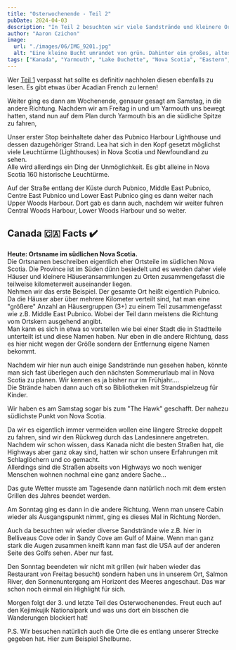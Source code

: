 ```yaml
---
title: "Osterwochenende - Teil 2"
pubDate: 2024-04-03
description: "In Teil 2 besuchten wir viele Sandstrände und kleinere Orte."
author: "Aaron Czichon"
image:
  url: "./images/06/IMG_9201.jpg"
  alt: "Eine kleine Bucht umrandet von grün. Dahinter ein großes, altes Landhaus aus grauem Holz mit weißen Fenstern und roten Rahmen und Fensterläden."
tags: ["Kanada", "Yarmouth", "Lake Duchette", "Nova Scotia", "Eastern", "Beach", "Sand", "Shelburne"]
---
```




Wer [Teil 1](https://canada.aaronczichon.de/blog/05-good-friday/) verpasst hat sollte es definitiv nachholen diesen ebenfalls zu lesen. Es gibt etwas über Acadian French zu lernen!

Weiter ging es dann am Wochenende, genauer gesagt am Samstag, in die andere Richtung. Nachdem wir am Freitag in und um Yarmouth uns bewegt hatten, stand nun auf dem Plan durch Yarmouth bis an die südliche Spitze zu fahren,

Unser erster Stop beinhaltete daher das Pubnico Harbour Lighthouse und dessen dazugehöriger Strand. Lea hat sich in den Kopf gesetzt möglichst viele Leuchtürme (Lighthouses) in Nova Scotia und Newfoundland zu sehen.   
Alle wird allerdings ein Ding der Unmöglichkeit. Es gibt alleine in Nova Scotia 160 historische Leuchtürme.   

Auf der Straße entlang der Küste durch Pubnico, Middle East Pubnico, Centre East Pubnico und Lower East Pubnico ging es dann weiter nach Upper Woods Harbour. Dort gab es dann auch, nachdem wir weiter fuhren Central Woods Harbour, Lower Woods Harbour und so weiter.

<ContentImage src={IMG_9152} alt="Rechts und links das Meer. In der Mitte ein Wall aus kleinen Steinen zugehen auf einen Leuchturm in der Entfernung." />

<ContentImage src={IMG_9237} alt="Ein WEg mit etwas Bäumen und rechts das Meer." />

## Canada 🇨🇦 Facts ✔️
**Heute: Ortsname im südlichen Nova Scotia.**  
Die Ortsnamen beschreiben eigentlich eher Ortsteile im südlichen Nova Scotia. Die Province ist im Süden dünn besiedelt und es werden daher viele Häuser und kleinere Häuseransammlungen zu Orten zusammengefasst die teilweise kilometerweit auseinander liegen.    
Nehmen wir das erste Beispiel. Der gesamte Ort heißt eigentlich Pubnico. Da die Häuser aber über mehrere Kilometer verteilt sind, hat man eine "größere" Anzahl an Häusergruppen (3+) zu einem Teil zusammengefasst wie z.B. Middle East Pubnico. Wobei der Teil dann meistens die Richtung vom Ortskern ausgehend angibt.   
Man kann es sich in etwa so vorstellen wie bei einer Stadt die in Stadtteile unterteilt ist und diese Namen haben. Nur eben in die andere Richtung, dass es hier nicht wegen der Größe sondern der Entfernung eigene Namen bekommt.

<ContentImage src={IMG_9164} alt="Abwechselnd Wasser und Grünflächen."/>

Nachdem wir hier nun auch einige Sandstrände nun gesehen haben, könnte man sich fast überlegen auch den nächsten Sommerurlaub mal in Nova Scotia zu planen. Wir kennen es ja bisher nur im Frühjahr....    
Die Strände haben dann auch oft so Bibliotheken mit Strandspielzeug für Kinder.  

<ContentImage src={IMG_9173} alt="Großer Sandstrand mit links dem Meer und klarem blauen Himmel."/>

<ContentImage src={IMG_9174} alt="Großer Sandstrand mit rechts dem Meer und klarem blauen Himmel."/>

<ContentImage src={IMG_9166} alt="Eine Beach Toy Library welche Strandspielzeug für Kinder zur Verfügung stellt."/>

Wir haben es am Samstag sogar bis zum "The Hawk" geschafft. Der nahezu südlichste Punkt von Nova Scotia.

Da wir es eigentlich immer vermeiden wollen eine längere Strecke doppelt zu fahren, sind wir den Rückweg durch das Landesinnere angetreten.   
Nachdem wir schon wissen, dass Kanada nicht die besten Straßen hat, die Highways aber ganz okay sind, hatten wir schon unsere Erfahrungen mit Schlaglöchern und co gemacht.   
Allerdings sind die Straßen abseits von Highways wo noch weniger Menschen wohnen nochmal eine ganz andere Sache...   

<ContentImage src={IMG_9202} alt="Bild aus der Windschutzscheibe auf die davorliegende Straße mit vielen Schlaglöchern."/>

Das gute Wetter musste am Tagesende dann natürlich noch mit dem ersten Grillen des Jahres beendet werden.

<ContentImage src={IMG_9212} alt="Cabin in der Abendsonne mit einem Mensch davor an einem Gasgrill."/>

Am Sonntag ging es dann in die andere Richtung. Wenn man unsere Cabin wieder als Ausgangspunkt nimmt, ging es dieses Mal in Richtung Norden.   

Auch da besuchten wir wieder diverse Sandstrände wie z.B. hier in Belliveaus Cove oder in Sandy Cove am Gulf of Maine. Wenn man ganz stark die Augen zusammen kneift kann man fast die USA auf der anderen Seite des Golfs sehen. Aber nur fast.   

<ContentImage src={IMG_9248} alt="Großer Sandstrand mit rechts dem Meer. Auf dem Strand ein Fels an welchen sich eine Person anlehnt."/>

Den Sonntag beendeten wir nicht mit grillen (wir haben wieder das Restaurant von Freitag besucht) sondern haben uns in unserem Ort, Salmon River, den Sonnenuntergang am Horizont des Meeres angeschaut. Das war schon noch einmal ein Highlight für sich.   

<ContentImage src={IMG_3636} alt="Blick auf das Meer mit untergehender Sonne"/>

Morgen folgt der 3. und letzte Teil des Osterwochenendes. Freut euch auf den Kejimkujik Nationalpark und was uns dort ein bisschen die Wanderungen blockiert hat!

P.S. Wir besuchen natürlich auch die Orte die es entlang unserer Strecke gegeben hat. Hier zum Beispiel Shelburne.   

<ContentImage src={IMG_3624} alt="Einbahndstraße mit einem hellblauen Haus im Fokus. Anschließend abgeschnitten ein rotes Haus."/>

<ContentImage src={IMG_9201} alt="Eine kleine Bucht umrandet von grün. Dahinter ein großes, altes Landhaus aus grauem Holz mit weißen Fenstern und roten Rahmen und Fensterläden."/>

<ContentImage src={IMG_9196} alt="Public Library zeigt einen kleinen Holzschrank bei welchem man Bücher tauschen kann mit der Öffentlichkeit."/>